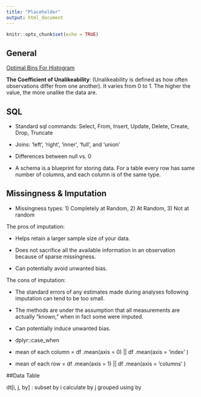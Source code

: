 ```yaml
---
title: "Placeholder"
output: html_document
---
```


```r
knitr::opts_chunk$set(echo = TRUE)
```

## General

[Optimal Bins For Histogram](https://stats.stackexchange.com/questions/798/calculating-optimal-number-of-bins-in-a-histogram/862#862)

**The Coefficient of Unalikeability**: (Unalikeability is defined as how often observations differ from one another). It varies from 0 to 1. The higher the value, the more unalike the data are.

## SQL

* Standard sql commands: Select, From, Insert, Update, Delete, Create, Drop, Truncate

* Joins: ‘left’, ‘right’, ‘inner’, ‘full’, and ‘union’

* Differences between null vs. 0

* A schema is a blueprint for storing data. For a table every row has same number of columns, and each column is of the same type.

## Missingness & Imputation

* Missingness types: 1) Completely at Random, 2) At Random, 3) Not at random

The pros of imputation:

* Helps retain a larger sample size of your data.

* Does not sacrifice all the available information in an observation because of sparse missingness.

* Can potentially avoid unwanted bias.

The cons of imputation:

* The standard errors of any estimates made during analyses following imputation can tend to be too small.

* The methods are under the assumption that all measurements are actually “known,” when in fact some were imputed.

* Can potentially induce unwanted bias.

* dplyr::case_when

* mean of each column = df .mean(axis = 0)  || df .mean(axis = 'index' ) 

* mean of each row = df .mean(axis = 1)  || df .mean(axis = 'columns' ) 

##Data Table

dt[i, j, by] : subset by i calculate by j grouped using by